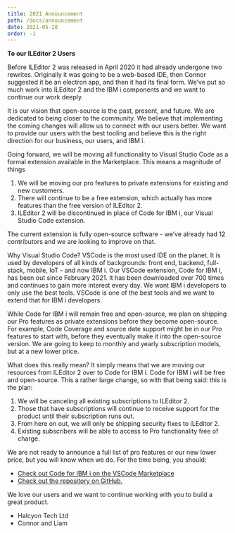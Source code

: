 ```yaml
---
title: 2021 Announcement
path: /docs/announcement
date: 2021-05-28
order: -1
---
```


**To our ILEditor 2 Users**

Before ILEditor 2 was released in April 2020 it had already undergone two rewrites. Originally it was going to be a web-based IDE, then Connor suggested it be an electron app, and then it had its final form. We’ve put so much work into ILEditor 2 and the IBM i components and we want to continue our work deeply.

It is our vision that open-source is the past, present, and future. We are dedicated to being closer to the community. We believe that implementing the coming changes will allow us to connect with our users better. We want to provide our users with the best tooling and believe this is the right direction for our business, our users, and IBM i.

Going forward, we will be moving all functionality to Visual Studio Code as a formal extension available in the Marketplace. This means a magnitude of things

1. We will be moving our pro features to private extensions for existing and new customers.
2. There will continue to be a free extension, which actually has more features than the free version of ILEditor 2.
3. ILEditor 2 will be discontinued in place of Code for IBM i, our Visual Studio Code extension.

The current extension is fully open-source software - we’ve already had 12 contributors and we are looking to improve on that.

Why Visual Studio Code? VSCode is the most used IDE on the planet. It is used by developers of all kinds of backgrounds: front end, backend, full-stack, mobile, IoT - and now IBM i. Our VSCode extension, Code for IBM i, has been out since February 2021. It has been downloaded over 700 times and continues to gain more interest every day. We want IBM i developers to only use the best tools. VSCode is one of the best tools and we want to extend that for IBM i developers.

While Code for IBM i will remain free and open-source, we plan on shipping our Pro features as private extensions before they become open-source. For example, Code Coverage and source date support might be in our Pro features to start with, before they eventually make it into the open-source version. We are going to keep to monthly and yearly subscription models, but at a new lower price.

What does this really mean? It simply means that we are moving our resources from ILEditor 2 over to Code for IBM i. Code for IBM i will be free and open-source. This a rather large change, so with that being said: this is the plan:

1. We will be canceling all existing subscriptions to ILEditor 2.
2. Those that have subscriptions will continue to receive support for the product until their subscription runs out.
3. From here on out, we will only be shipping security fixes to ILEditor 2.
4. Existing subscribers will be able to access to Pro functionality free of charge.

We are not ready to announce a full list of pro features or our new lower price, but you will know when we do. For the time being, you should:

* [Check out Code for IBM i on the VSCode Marketplace](https://marketplace.visualstudio.com/items?itemName=HalcyonTechLtd.code-for-ibmi)
* [Check out the repository on GitHub.](https://github.com/halcyon-tech/code-for-ibmi)

We love our users and we want to continue working with you to build a great product.

- Halcyon Tech Ltd
- Connor and Liam

